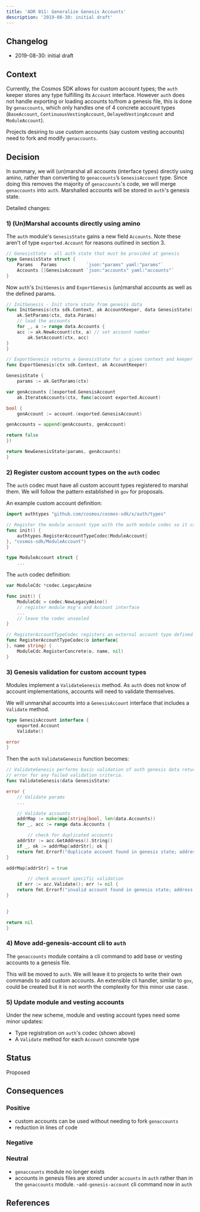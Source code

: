 ```yaml
---
title: 'ADR 011: Generalize Genesis Accounts'
description: '2019-08-30: initial draft'
---
```

## Changelog

* 2019-08-30: initial draft

## Context

Currently, the Cosmos SDK allows for custom account types; the `auth` keeper stores any type fulfilling its `Account` interface. However `auth` does not handle exporting or loading accounts to/from a genesis file, this is done by `genaccounts`, which only handles one of 4 concrete account types (`BaseAccount`, `ContinuousVestingAccount`, `DelayedVestingAccount` and `ModuleAccount`).

Projects desiring to use custom accounts (say custom vesting accounts) need to fork and modify `genaccounts`.

## Decision

In summary, we will (un)marshal all accounts (interface types) directly using amino, rather than converting to `genaccounts`’s `GenesisAccount` type. Since doing this removes the majority of `genaccounts`'s code, we will merge `genaccounts` into `auth`. Marshalled accounts will be stored in `auth`'s genesis state.

Detailed changes:

### 1) (Un)Marshal accounts directly using amino

The `auth` module's `GenesisState` gains a new field `Accounts`. Note these aren't of type `exported.Account` for reasons outlined in section 3.

```go
// GenesisState - all auth state that must be provided at genesis
type GenesisState struct {
    Params   Params           `json:"params" yaml:"params"`
    Accounts []GenesisAccount `json:"accounts" yaml:"accounts"`
}
```

Now `auth`'s `InitGenesis` and `ExportGenesis` (un)marshal accounts as well as the defined params.

```go expandable
// InitGenesis - Init store state from genesis data
func InitGenesis(ctx sdk.Context, ak AccountKeeper, data GenesisState) {
    ak.SetParams(ctx, data.Params)
    // load the accounts
    for _, a := range data.Accounts {
    acc := ak.NewAccount(ctx, a) // set account number
        ak.SetAccount(ctx, acc)
}
}

// ExportGenesis returns a GenesisState for a given context and keeper
func ExportGenesis(ctx sdk.Context, ak AccountKeeper)

GenesisState {
    params := ak.GetParams(ctx)

var genAccounts []exported.GenesisAccount
    ak.IterateAccounts(ctx, func(account exported.Account)

bool {
    genAccount := account.(exported.GenesisAccount)

genAccounts = append(genAccounts, genAccount)

return false
})

return NewGenesisState(params, genAccounts)
}
```

### 2) Register custom account types on the `auth` codec

The `auth` codec must have all custom account types registered to marshal them. We will follow the pattern established in `gov` for proposals.

An example custom account definition:

```go
import authtypes "github.com/cosmos/cosmos-sdk/x/auth/types"

// Register the module account type with the auth module codec so it can decode module accounts stored in a genesis file
func init() {
    authtypes.RegisterAccountTypeCodec(ModuleAccount{
}, "cosmos-sdk/ModuleAccount")
}

type ModuleAccount struct {
    ...
```

The `auth` codec definition:

```go expandable
var ModuleCdc *codec.LegacyAmino

func init() {
    ModuleCdc = codec.NewLegacyAmino()
    // register module msg's and Account interface
    ...
    // leave the codec unsealed
}

// RegisterAccountTypeCodec registers an external account type defined in another module for the internal ModuleCdc.
func RegisterAccountTypeCodec(o interface{
}, name string) {
    ModuleCdc.RegisterConcrete(o, name, nil)
}
```

### 3) Genesis validation for custom account types

Modules implement a `ValidateGenesis` method. As `auth` does not know of account implementations, accounts will need to validate themselves.

We will unmarshal accounts into a `GenesisAccount` interface that includes a `Validate` method.

```go
type GenesisAccount interface {
    exported.Account
    Validate()

error
}
```

Then the `auth` `ValidateGenesis` function becomes:

```go expandable
// ValidateGenesis performs basic validation of auth genesis data returning an
// error for any failed validation criteria.
func ValidateGenesis(data GenesisState)

error {
    // Validate params
    ...

    // Validate accounts
    addrMap := make(map[string]bool, len(data.Accounts))
    for _, acc := range data.Accounts {

        // check for duplicated accounts
    addrStr := acc.GetAddress().String()
    if _, ok := addrMap[addrStr]; ok {
    return fmt.Errorf("duplicate account found in genesis state; address: %s", addrStr)
}

addrMap[addrStr] = true

        // check account specific validation
    if err := acc.Validate(); err != nil {
    return fmt.Errorf("invalid account found in genesis state; address: %s, error: %s", addrStr, err.Error())
}

 
}

return nil
}
```

### 4) Move add-genesis-account cli to `auth`

The `genaccounts` module contains a cli command to add base or vesting accounts to a genesis file.

This will be moved to `auth`. We will leave it to projects to write their own commands to add custom accounts. An extensible cli handler, similar to `gov`, could be created but it is not worth the complexity for this minor use case.

### 5) Update module and vesting accounts

Under the new scheme, module and vesting account types need some minor updates:

* Type registration on `auth`'s codec (shown above)
* A `Validate` method for each `Account` concrete type

## Status

Proposed

## Consequences

### Positive

* custom accounts can be used without needing to fork `genaccounts`
* reduction in lines of code

### Negative

### Neutral

* `genaccounts` module no longer exists
* accounts in genesis files are stored under `accounts` in `auth` rather than in the `genaccounts` module.
  -`add-genesis-account` cli command now in `auth`

## References
